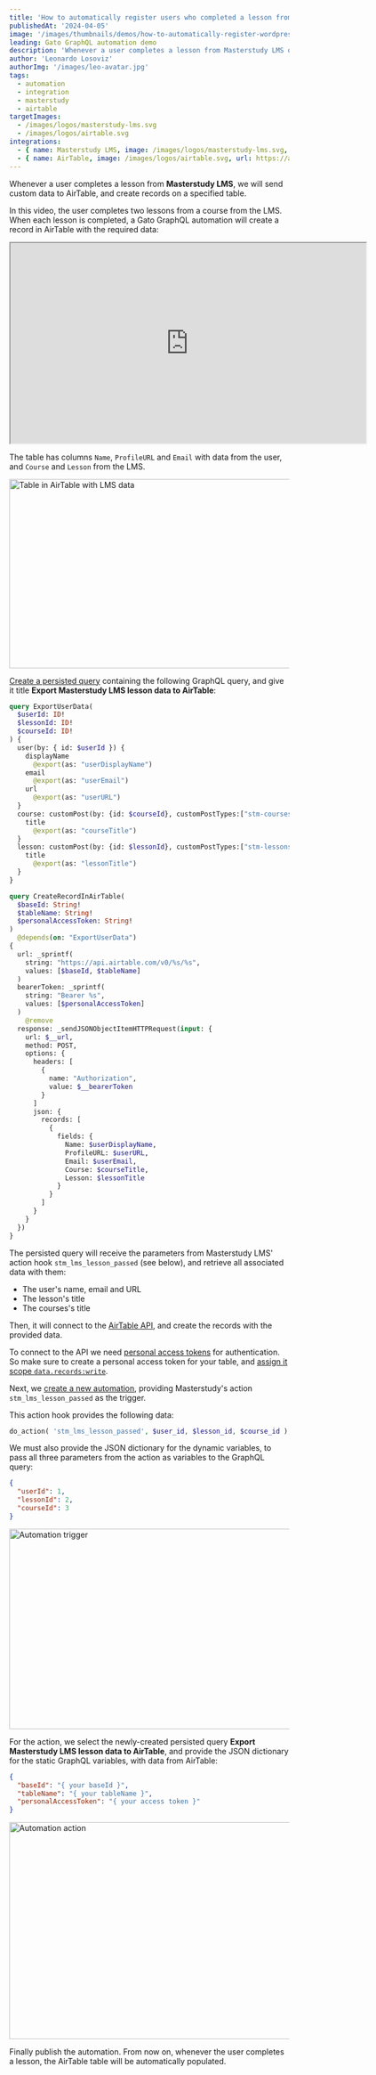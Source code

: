 ```yaml
---
title: 'How to automatically register users who completed a lesson from Masterstudy LMS on AirTable'
publishedAt: '2024-04-05'
image: '/images/thumbnails/demos/how-to-automatically-register-wordpress-users-who-completed-a-lesson-from-masterstudy-lms-on-airtable-using-gatographql.png'
leading: Gato GraphQL automation demo
description: 'Whenever a user completes a lesson from Masterstudy LMS on the WordPress site, send custom data (concerning the user, lesson and course) to AirTable and create records on a specified table.'
author: 'Leonardo Losoviz'
authorImg: '/images/leo-avatar.jpg'
tags:
  - automation
  - integration
  - masterstudy
  - airtable
targetImages:
  - /images/logos/masterstudy-lms.svg
  - /images/logos/airtable.svg
integrations: 
  - { name: Masterstudy LMS, image: /images/logos/masterstudy-lms.svg, url: https://stylemixthemes.com/wordpress-lms-plugin/ }
  - { name: AirTable, image: /images/logos/airtable.svg, url: https://airtable.com }
---
```


Whenever a user completes a lesson from **Masterstudy LMS**, we will send custom data to AirTable, and create records on a specified table.

In this video, the user completes two lessons from a course from the LMS. When each lesson is completed, a Gato GraphQL automation will create a record in AirTable with the required data:

<div className="aspect-video lg:-ml-32 lg:-mr-32">
  <iframe
    className="w-full h-full"
    src="https://player.vimeo.com/video/929862747"
    width="640"
    height="360"
    allow="accelerometer; autoplay; clipboard-write; encrypted-media; gyroscope; picture-in-picture; web-share"
    allowFullScreen
  >
  </iframe>
</div>

The table has columns `Name`, `ProfileURL` and `Email` with data from the user, and `Course` and `Lesson` from the LMS.

<div className="lg:-ml-16 lg:-mr-16">

  <Image
    src="/images/demos/airtable-table-with-masterstudy-lms-user-data.png"
    width="1024"
    height="340"
    alt="Table in AirTable with LMS data"
    caption="Table in AirTable with LMS data"
  />

</div>

[Create a persisted query](/guides/use/creating-a-persisted-query) containing the following GraphQL query, and give it title **Export Masterstudy LMS lesson data to AirTable**:

```graphql
query ExportUserData(
  $userId: ID!
  $lessonId: ID!
  $courseId: ID!
) {
  user(by: { id: $userId }) {
    displayName
      @export(as: "userDisplayName")
    email
      @export(as: "userEmail")
    url
      @export(as: "userURL")
  }
  course: customPost(by: {id: $courseId}, customPostTypes:["stm-courses"]) {
    title
      @export(as: "courseTitle")
  }
  lesson: customPost(by: {id: $lessonId}, customPostTypes:["stm-lessons"]) {
    title
      @export(as: "lessonTitle")
  }
}

query CreateRecordInAirTable(
  $baseId: String!
  $tableName: String!
  $personalAccessToken: String!
)
  @depends(on: "ExportUserData")
{
  url: _sprintf(
    string: "https://api.airtable.com/v0/%s/%s",
    values: [$baseId, $tableName]
  )
  bearerToken: _sprintf(
    string: "Bearer %s",
    values: [$personalAccessToken]
  )
    @remove
  response: _sendJSONObjectItemHTTPRequest(input: {
    url: $__url,
    method: POST,
    options: {
      headers: [
        {
          name: "Authorization",
          value: $__bearerToken
        }
      ]
      json: {
        records: [
          {
            fields: {
              Name: $userDisplayName,
              ProfileURL: $userURL,
              Email: $userEmail,
              Course: $courseTitle,
              Lesson: $lessonTitle
            }
          }
        ]
      }
    }
  })
}
```

The persisted query will receive the parameters from Masterstudy LMS' action hook `stm_lms_lesson_passed` (see below), and retrieve all associated data with them:

- The user's name, email and URL
- The lesson's title
- The courses's title

Then, it will connect to the [AirTable API](https://airtable.com/developers/web/api/introduction), and create the records with the provided data.

To connect to the API we need [personal access tokens](https://airtable.com/developers/web/guides/personal-access-tokens) for authentication. So make sure to create a personal access token for your table, and [assign it scope `data.records:write`](https://airtable.com/developers/web/api/create-records).

Next, we [create a new automation](/guides/manage/automating-tasks), providing Masterstudy's action `stm_lms_lesson_passed` as the trigger.

This action hook provides the following data:

```php
do_action( 'stm_lms_lesson_passed', $user_id, $lesson_id, $course_id );
```

We must also provide the JSON dictionary for the dynamic variables, to pass all three parameters from the action as variables to the GraphQL query:

```json
{
  "userId": 1,
  "lessonId": 2,
  "courseId": 3
}
```

<Image
  src="/images/demos/masterstudy-lms-automation-trigger.png"
  width="570"
  height="360"
  alt="Automation trigger"
  caption="Automation trigger"
/>

For the action, we select the newly-created persisted query **Export Masterstudy LMS lesson data to AirTable**, and provide the JSON dictionary for the static GraphQL variables, with data from AirTable:

```json
{
  "baseId": "{ your baseId }",
  "tableName": "{ your tableName }",
  "personalAccessToken": "{ your access token }"
}
```

<Image
  src="/images/demos/masterstudy-lms-automation-action.png"
  width="550"
  height="390"
  alt="Automation action"
  caption="Automation action"
/>

Finally publish the automation. From now on, whenever the user completes a lesson, the AirTable table will be automatically populated.
